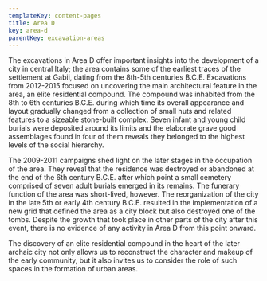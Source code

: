 ```yaml
---
templateKey: content-pages
title: Area D
key: area-d
parentKey: excavation-areas
---
```

The excavations in Area D offer important insights into the development of a city in central Italy;  the area contains some of the earliest traces of the settlement at Gabii, dating from the 8th-5th centuries B.C.E. Excavations from 2012-2015 focused on uncovering the main architectural feature in the area, an elite residential compound. The compound was inhabited from the 8th to 6th centuries B.C.E. during which time its overall appearance and layout gradually changed from a collection of small huts and related features to a sizeable stone-built complex. Seven infant and young child burials were deposited around its limits and the elaborate grave good assemblages found in four of them reveals they belonged to the highest levels of the social hierarchy. 

The 2009-2011 campaigns shed light on the later stages in the occupation of the area. They reveal that the residence was destroyed or abandoned at the end of the 6th century B.C.E. after which point a small cemetery comprised of seven adult burials emerged in its remains. The funerary function of the area was short-lived, however. The reorganization of the city in the late 5th or early 4th century B.C.E. resulted in the implementation of a new grid that defined the area as a city block but also destroyed one of the tombs. Despite the growth that took place in other parts of the city after this event, there is no evidence of any activity in Area D from this point onward. 

The discovery of an elite residential compound in the heart of the later archaic city not only allows us to reconstruct the character and makeup of the early community, but it also invites us to consider the role of such spaces in the formation of urban areas.
